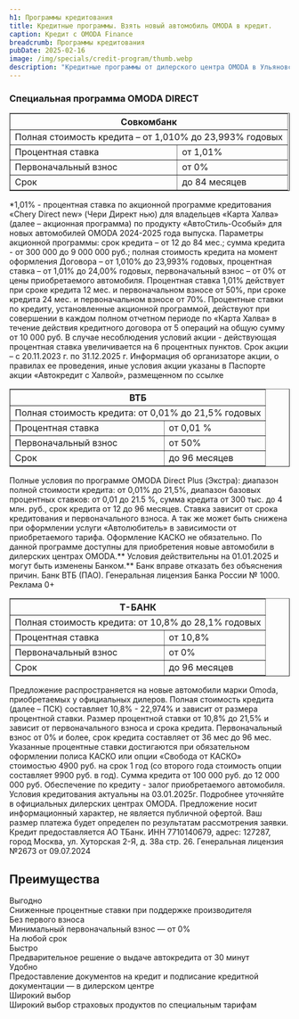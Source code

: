 ```yaml
---
h1: Программы кредитования
title: Кредитные программы. Взять новый автомобиль OMODA в кредит.
caption: Кредит с OMODA Finance
breadcrumb: Программы кредитования
pubDate: 2025-02-16
image: /img/specials/credit-program/thumb.webp
description: "Кредитные программы от дилерского центра OMODA в Ульяновске. Выгодный кредит. ✔️ Быстрое принятие решения. Без первого взноса. Оставь заявку на покупку нового автомобиля OMODA."
---
```



### **Специальная программа OMODA DIRECT**
<div class="flex flex-col lg:flex-row flex-wrap gap-10 sm:gap-16 lg:gap-10 pt-10 mb-10">
	<div class="flex-1 min-w-[280px]">
		<div class="">
			<table border="1">
				<thead>
					<tr>
						<th colspan="2">Совкомбанк</th>
					</tr>
				</thead>
				<tbody>
					<tr>
						<td colspan="2">Полная стоимость кредита – от 1,010% до 23,993% годовых</td>
					</tr>
					<tr>
						<td>Процентная ставка</td>
						<td>от 1,01%</td>
					</tr>
					<tr>
						<td>Первоначальный взнос</td>
						<td>от 0%</td>
					</tr>
					<tr>
						<td>Срок</td>
						<td>до 84 месяцев</td>
					</tr>
				</tbody>
			</table>
		</div>
		<div class="text-xs mt-6 sm:mt-10">*1,01% - процентная ставка по акционной программе кредитования «Chery Direct new» (Чери Директ нью) для владельцев «Карта Халва» (далее – акционная программа) по продукту «АвтоСтиль-Особый» для новых автомобилей OMODA 2024-2025 года выпуска. Параметры акционной программы: срок кредита – от 12 до 84 мес.; сумма кредита - от 300 000 до 9 000 000 руб.; полная стоимость кредита на момент оформления Договора – от 1,010% до 23,993% годовых, процентная ставка – от 1,01% до 24,00% годовых, первоначальный взнос – от 0% от цены приобретаемого автомобиля. Процентная ставка 1,01% действует при сроке кредита 12 мес. и первоначальном взносе от 50%, при сроке кредита 24 мес. и первоначальном взносе от 70%. Процентные ставки по кредиту, установленные акционной программой, действуют при совершении в каждом полном отчетном периоде по «Карта Халва» в течение действия кредитного договора от 5 операций на общую сумму от 10 000 руб. В случае несоблюдения условий акции - действующая процентная ставка увеличивается на 6 процентных пунктов. Срок акции – с 20.11.2023 г. по 31.12.2025 г. Информация об организаторе акции, о правилах ее проведения, иные условия акции указаны в Паспорте акции «Автокредит с Халвой», размещенном по ссылке </div>
	</div>
	<div class="flex-1 min-w-[280px]">
		<div class="">
			<table border="1">
				<thead>
					<tr>
						<th colspan="2">ВТБ</th>
					</tr>
				</thead>
				<tbody>
					<tr>
						<td colspan="2">Полная стоимость кредита: от 0,01% до 21,5% годовых</td>
					</tr>
					<tr>
						<td>Процентная ставка</td>
						<td>от 0,01 %</td>
					</tr>
					<tr>
						<td>Первоначальный взнос</td>
						<td>от 50%</td>
					</tr>
					<tr>
						<td>Срок</td>
						<td>до 96 месяцев</td>
					</tr>
				</tbody>
			</table>
		</div>
		<div class="text-xs mt-6 sm:mt-10">Полные условия по программе OMODA Direct Plus (Экстра): диапазон полной стоимости кредита: от 0,01% до 21,5%, диапазон базовых процентных ставков: от 0,01 до 21.5 %, сумма кредита от 300 тыс. до 4 млн. руб., срок кредита от 12 до 96 месяцев. Ставка зависит от срока кредитования и первоначального взноса. А так же может быть снижена при оформлении услуги «Автолюбитель» в зависимости от приобретаемого тарифа. Оформление КАСКО не обязательно. По данной программе доступны для приобретения новые автомобили в дилерских центрах OMODA.** Условия действительны на 01.01.2025 и могут быть изменены Банком.** Банк вправе отказать без объяснения причин. Банк ВТБ (ПАО). Генеральная лицензия Банка России № 1000. Реклама 0+</div>
	</div>
	<div class="flex-1 min-w-[280px]">
		<div class="">
			<table border="1">
				<thead>
					<tr>
						<th colspan="2">Т-БАНК</th>
					</tr>
				</thead>
				<tbody>
					<tr>
						<td colspan="2">Полная стоимость кредита: от 10,8% до 28,1% годовых</td>
					</tr>
					<tr>
						<td>Процентная ставка</td>
						<td>от 10,8%</td>
					</tr>
					<tr>
						<td>Первоначальный взнос</td>
						<td>от 0%</td>
					</tr>
					<tr>
						<td>Срок</td>
						<td>до 96 месяцев</td>
					</tr>
				</tbody>
			</table>
		</div>
		<div class="text-xs mt-6 sm:mt-10">Предложение распространяется на новые автомобили марки Omoda, приобретаемых у официальных дилеров. Полная стоимость кредита (далее – ПСК) составляет 10,8% - 22,974% и зависит от размера процентной ставки. Размер процентной ставки от 10,8% до 21,5% и зависит от первоначального взноса и срока кредита. Первоначальный взнос от 0% и более, срок кредита составляет от 36 мес до 96 мес. Указанные процентные ставки достигаются при обязательном оформлении полиса КАСКО или опции «Свобода от КАСКО» стоимостью 4900 руб. на срок 1 год (со второго года стоимость опции составляет 9900 руб. в год). Сумма кредита от 100 000 руб. до 12 000 000 руб. Обеспечение по кредиту - залог приобретаемого автомобиля. Условия кредитования актуальны на 03.01.2025г. Подробнее уточняйте в официальных дилерских центрах OMODA. Предложение носит информационный характер, не является публичной офертой. Ваш размер платежа будет определен по результатам рассмотрения заявки. Кредит предоставляется АО ТБанк. ИНН 7710140679, адрес: 127287, город Москва, ул. Хуторская 2-Я, д. 38а стр. 26. Генеральная лицензия №2673 от 09.07.2024</div>
	</div>
</div>

## Преимущества

<div class="grid grid-cols-3 gap-10 text-center mb-10 md:mb-20">
	<div class="bg-gray-100 py-10 px-2 flex flex-col items-center">
		<Icon name="discount" class="text-6xl mb-6" />
		<div class="text-2xl mb-6">Выгодно</div>
		<div class="text-gray-600 text-sm">Сниженные процентные ставки при поддержке производителя</div>
	</div>
	<div class="bg-gray-100 py-10 px-2 flex flex-col items-center">
		<Icon name="count" class="text-6xl mb-6" />
		<div class="text-2xl mb-6">Без первого взноса</div>
		<div class="text-gray-600 text-sm">Минимальный первоначальный взнос — от 0%</div>
	</div>
	<div class="bg-gray-100 py-10 px-2 flex flex-col items-center">
		<Icon name="calendar" class="text-6xl mb-6" />
		<div class="text-2xl mb-6">На любой срок</div>
		<div class="text-gray-600 text-sm"></div>
	</div>
	<div class="bg-gray-100 py-10 px-2 flex flex-col items-center">
		<Icon name="racing" class="text-6xl mb-6" />
		<div class="text-2xl mb-6">Быстро</div>
		<div class="text-gray-600 text-sm">Предварительное решение о выдаче автокредита от 30 минут</div>
	</div>
	<div class="bg-gray-100 py-10 px-2 flex flex-col items-center">
		<Icon name="pin" class="text-6xl mb-6" />
		<div class="text-2xl mb-6">Удобно</div>
		<div class="text-gray-600 text-sm">Предоставление документов на кредит и подписание кредитной документации — в дилерском центре</div>
	</div>
	<div class="bg-gray-100 py-10 px-2 flex flex-col items-center">
		<Icon name="choice" class="text-6xl mb-6" />
		<div class="text-2xl mb-6">Широкий выбор</div>
		<div class="text-gray-600 text-sm">Широкий выбор страховых продуктов по специальным тарифам</div>
	</div>
</div>

<SpecialSalonsInfo dataFormName="Узнать подробнее. Кредитные программы. Взять новый автомобиль OMODA в кредит" />